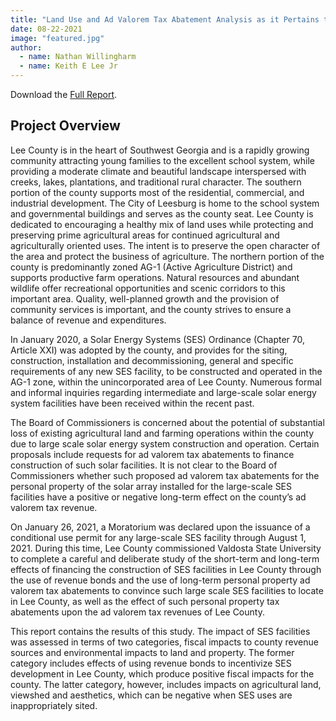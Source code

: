 ```yaml
---
title: "Land Use and Ad Valorem Tax Abatement Analysis as it Pertains to Lee County’s Solar Energy Systems Ordinance"
date: 08-22-2021 
image: "featured.jpg"
author: 
  - name: Nathan Willingharm
  - name: Keith E Lee Jr
---
```


Download the [Full Report](leeco.pdf).

## Project Overview

Lee County is in the heart of Southwest Georgia and is a rapidly growing community attracting young families to the excellent school system, while providing a moderate climate and beautiful landscape interspersed with creeks, lakes, plantations, and traditional rural character. The southern portion of the county supports most of the residential, commercial, and industrial development. The City of Leesburg is home to the school system and governmental buildings and serves as the county seat. Lee County is dedicated to encouraging a healthy mix of land uses while protecting and preserving prime agricultural areas for continued agricultural and agriculturally oriented uses. The intent is to preserve the open character of the area and protect the business of agriculture. The northern portion of the county is predominantly zoned AG-1 (Active Agriculture District) and supports productive farm operations. Natural resources and abundant wildlife offer recreational opportunities and scenic corridors to this important area. Quality, well-planned growth and the provision of community services is important, and the county strives to ensure a balance of revenue and expenditures. 

In January 2020, a Solar Energy Systems (SES) Ordinance (Chapter 70, Article XXI) was adopted by the county, and provides for the siting, construction, installation and decommissioning, general and specific requirements of any new SES facility, to be constructed and operated in the AG-1 zone, within the unincorporated area of Lee County. Numerous formal and informal inquiries regarding intermediate and large-scale solar energy system facilities have been received within the recent past. 

The Board of Commissioners is concerned about the potential of substantial loss of existing agricultural land and farming operations within the county due to large scale solar energy system construction and operation. Certain proposals include requests for ad valorem tax abatements to finance construction of such solar facilities. It is not clear to the Board of Commissioners whether such proposed ad valorem tax abatements for the personal property of the solar array installed for the large-scale SES facilities have a positive or negative long-term effect on the county’s ad valorem tax revenue.

On January 26, 2021, a Moratorium was declared upon the issuance of a conditional use permit for any large-scale SES facility through August 1, 2021. During this time, Lee County commissioned Valdosta State University to complete a careful and deliberate study of the short-term and long-term effects of financing the construction of SES facilities in Lee County through the use of revenue bonds and the use of long-term personal property ad valorem tax abatements to convince such large scale SES facilities to locate in Lee County, as well as the effect of such personal property tax abatements upon the ad valorem tax revenues of Lee County.

This report contains the results of this study. The impact of SES facilities was assessed in terms of two categories, fiscal impacts to county revenue sources and environmental impacts to land and property. The former category includes effects of using revenue bonds to incentivize SES development in Lee County, which produce positive fiscal impacts for the county. The latter category, however, includes impacts on agricultural land, viewshed and aesthetics, which can be negative when SES uses are inappropriately sited. 

